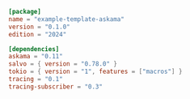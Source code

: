
```toml  title="template-askama/Cargo.toml"
[package]
name = "example-template-askama"
version = "0.1.0"
edition = "2024"

[dependencies]
askama = "0.11"
salvo = { version = "0.78.0" }
tokio = { version = "1", features = ["macros"] }
tracing = "0.1"
tracing-subscriber = "0.3"

```